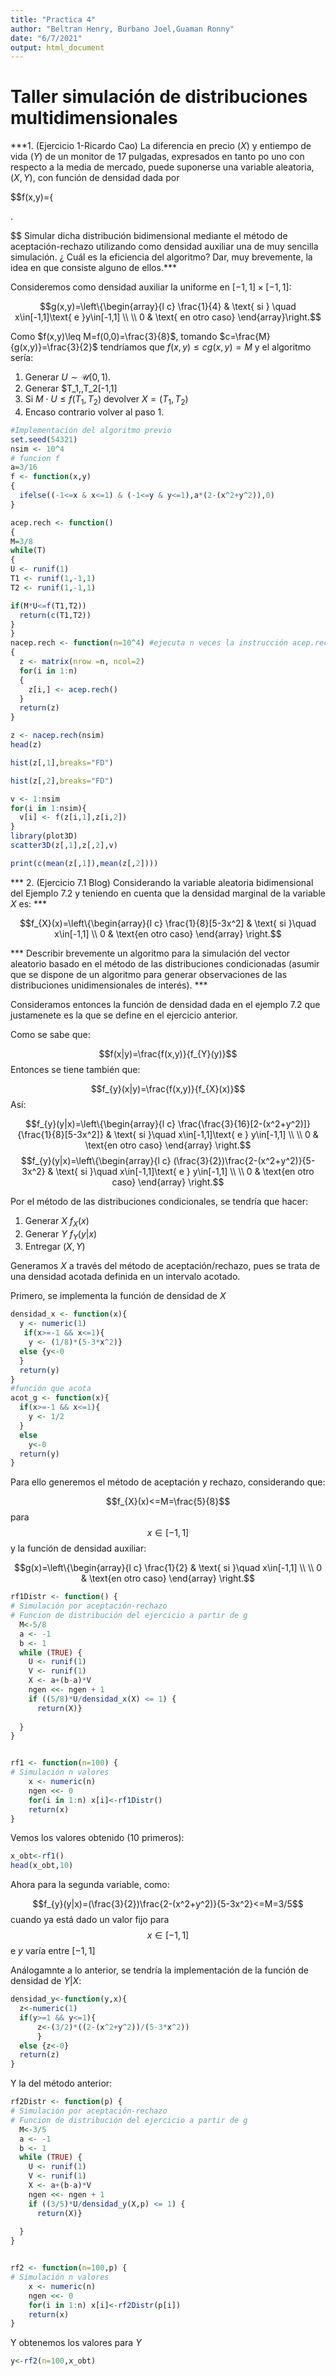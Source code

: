 ```yaml
---
title: "Practica 4"
author: "Beltran Henry, Burbano Joel,Guaman Ronny"
date: "6/7/2021"
output: html_document
---
```


# Taller simulación de distribuciones multidimensionales

***1. (Ejercicio 1-Ricardo Cao) La diferencia en precio $(X)$ y entiempo de vida $(Y)$ de un monitor de 17 pulgadas, expresados en tanto po uno con respecto a la media de mercado, puede suponerse una variable aleatoria, $(X,Y)$, con función de densidad dada por 

$$f(x,y)=\left\{\begin{array}{l c} \frac{3}{16}[2-(x^2+y^2)] & \text{ si }\quad x\in[-1,1]\text{ e } y\in[-1,1] \\ \\ 0 & \text{en otro caso} \end{array} \right.

$$ Simular dicha distribución bidimensional mediante el método de aceptación-rechazo utilizando como densidad auxiliar una de muy sencilla simulación. ¿ Cuál es la eficiencia del algoritmo? Dar, muy brevemente, la idea en que consiste alguno de ellos.***

Consideremos como densidad auxiliar la uniforme en $[-1,1]\times[-1,1]:$

$$g(x,y)=\left\{\begin{array}{l c} \frac{1}{4} & \text{ si } \quad x\in[-1,1]\text{ e }y\in[-1,1] \\ \\ 0 & \text{ en otro caso} \end{array}\right.$$

Como $f(x,y)\leq M=f(0,0)=\frac{3}{8}$, tomando $c=\frac{M}{g(x,y)}=\frac{3}{2}$ tendríamos que $f(x,y)\leq cg(x,y)=M$ y el algoritmo sería:

1. Generar $U \sim \mathcal{U}(0,1)$.
2. Generar $T_1,\,T_2\sim \mathcal{U}[-1,1]
3. Si $M\cdot U\leq f(T_1,T_2)$ devolver $X=(T_1,T_2)$
4. Encaso contrario volver al paso 1.

```r
#Implementación del algoritmo previo
set.seed(54321)
nsim <- 10^4
# funcion f
a=3/16
f <- function(x,y)
{
  ifelse((-1<=x & x<=1) & (-1<=y & y<=1),a*(2-(x^2+y^2)),0)
}

acep.rech <- function()
{
M=3/8
while(T)
{
U <- runif(1)
T1 <- runif(1,-1,1)
T2 <- runif(1,-1,1)

if(M*U<=f(T1,T2)) 
  return(c(T1,T2))
}
}
nacep.rech <- function(n=10^4) #ejecuta n veces la instrucción acep.rech()
{
  z <- matrix(nrow =n, ncol=2)
  for(i in 1:n)
  {
    z[i,] <- acep.rech()
  }
  return(z)
}

```


```r
z <- nacep.rech(nsim)
head(z)
```

```r
hist(z[,1],breaks="FD")
```

```r
hist(z[,2],breaks="FD")
```
```r
v <- 1:nsim
for(i in 1:nsim){
  v[i] <- f(z[i,1],z[i,2])
}
library(plot3D)
scatter3D(z[,1],z[,2],v)
```

```r
print(c(mean(z[,1]),mean(z[,2])))
```

*** 2. (Ejercicio 7.1 Blog) Considerando la variable aleatoria bidimensional del Ejemplo 7.2 y teniendo en cuenta que la densidad marginal de la variable $X$ es: ***

$$f_{X}(x)=\left\{\begin{array}{l c} \frac{1}{8}[5-3x^2] & \text{ si }\quad x\in[-1,1] \\ 0 & \text{en otro caso} \end{array} \right.$$

*** Describir brevemente un algoritmo para la simulación del vector aleatorio basado en el método de las distribuciones condicionadas (asumir que se dispone de un algoritmo para generar observaciones de las distribuciones unidimensionales de interés). ***

Consideramos entonces la función de densidad dada en el ejemplo 7.2 que justamenete es la que se define en el ejercicio anterior.

Como se sabe que:

$$f(x|y)=\frac{f(x,y)}{f_{Y}(y)}$$
Entonces se tiene también que:

$$f_{y}(x|y)=\frac{f(x,y)}{f_{X}(x)}$$
Así:

$$f_{y}(y|x)=\left\{\begin{array}{l c} \frac{\frac{3}{16}[2-(x^2+y^2)]}{\frac{1}{8}[5-3x^2]} & \text{ si }\quad x\in[-1,1]\text{ e } y\in[-1,1] \\ \\ 0 & \text{en otro caso} \end{array} \right.$$
$$f_{y}(y|x)=\left\{\begin{array}{l c} (\frac{3}{2})\frac{2-(x^2+y^2)}{5-3x^2} & \text{ si }\quad x\in[-1,1]\text{ e } y\in[-1,1] \\ \\ 0 & \text{en otro caso} \end{array} \right.$$

Por el método de las distribuciones condicionales, se tendría que hacer:

1. Generar $X ~ f_{X}(x)$
2. Generar $Y ~ f_{Y}(y|x)$
3. Entregar $(X,Y)$

Generamos $X$ a través del método de aceptación/rechazo, pues se trata de una densidad acotada definida en un intervalo acotado.

Primero, se implementa la función de densidad de $X$

```r

densidad_x <- function(x){ 
  y <- numeric(1)
   if(x>=-1 && x<=1){
    y <- (1/8)*(5-3*x^2)}
  else {y<-0
  }
  return(y)
}
#función que acota
acot_g <- function(x){
  if(x>=-1 && x<=1){
    y <- 1/2
  }
  else
    y<-0
  return(y)
}

```

Para ello generemos el método de aceptación y rechazo, considerando que:

$$f_{X}(x)<=M=\frac{5}{8}$$ para $$x \in [-1,1]$$ y la función de densidad auxiliar:

$$g(x)=\left\{\begin{array}{l c} \frac{1}{2} & \text{ si }\quad x\in[-1,1] \\ \\ 0 & \text{en otro caso} \end{array} \right.$$

```r

rf1Distr <- function() {
# Simulación por aceptación-rechazo
# Funcion de distribución del ejercicio a partir de g
  M<-5/8
  a <- -1
  b <- 1
  while (TRUE) {
    U <- runif(1)
    V <- runif(1)
    X <- a+(b-a)*V
    ngen <<- ngen + 1 
    if ((5/8)*U/densidad_x(X) <= 1) {
      return(X)}
    
  }
}


rf1 <- function(n=100) {
# Simulación n valores 
    x <- numeric(n)
    ngen <<- 0 
    for(i in 1:n) x[i]<-rf1Distr()
    return(x)
}

```

Vemos los valores obtenido (10 primeros):

```r
x_obt<-rf1()
head(x_obt,10)
```
Ahora para la segunda variable, como:

$$f_{y}(y|x)=(\frac{3}{2})\frac{2-(x^2+y^2)}{5-3x^2}<=M=3/5$$ cuando ya está dado un valor fijo para $$x \in [-1,1]$$ e $y$ varía entre $[-1,1]$

Análogamnte a lo anterior, se tendría la implementación de la función de densidad de $Y|X$:

```r
densidad_y<-function(y,x){
  z<-numeric(1)
  if(y>=1 && y<=1){
      z<-(3/2)*((2-(x^2+y^2))/(5-3*x^2))
      }
  else {z<-0}
  return(z)
}
```

Y la del método anterior:

```r

rf2Distr <- function(p) {
# Simulación por aceptación-rechazo
# Funcion de distribución del ejercicio a partir de g
  M<-3/5
  a <- -1
  b <- 1
  while (TRUE) {
    U <- runif(1)
    V <- runif(1)
    X <- a+(b-a)*V
    ngen <<- ngen + 1
    if ((3/5)*U/densidad_y(X,p) <= 1) {
      return(X)}
    
  }
}


rf2 <- function(n=100,p) {
# Simulación n valores 
    x <- numeric(n)
    ngen <<- 0 
    for(i in 1:n) x[i]<-rf2Distr(p[i])
    return(x)
}

```

Y obtenemos los valores para $Y$

```r
y<-rf2(n=100,x_obt)
```





